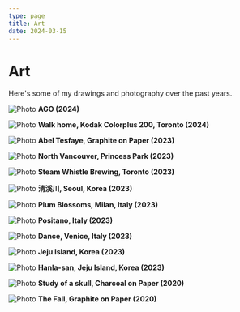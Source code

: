 ```yaml
---
type: page
title: Art
date: 2024-03-15
---
```


# Art

Here's some of my drawings and photography over the past years.


<Image
  src="/images/p10.jpeg"
  alt="Photo"
  width={1125}
  height={750}
  priority
  className="next-image"
/>
**AGO (2024)**

<Image
  src="/images/p11.jpeg"
  alt="Photo"
  width={1125}
  height={750}
  priority
  className="next-image"
/>
**Walk home, Kodak Colorplus 200, Toronto (2024)**

<Image
  src="/images/photo3.jpeg"
  alt="Photo"
  width={1125}
  height={750}
  priority
  className="next-image"
/>
**Abel Tesfaye, Graphite on Paper (2023)**

<Image
  src="/images/p1.jpeg"
  alt="Photo"
  width={1125}
  height={750}
  priority
  className="next-image"
/>
**North Vancouver, Princess Park (2023)**

<Image
  src="/images/p5.jpeg"
  alt="Photo"
  width={1125}
  height={750}
  priority
  className="next-image"
/>
**Steam Whistle Brewing, Toronto (2023)**

<Image
  src="/images/p15.jpg"
  alt="Photo"
  width={1125}
  height={750}
  priority
  className="next-image"
/>
**淸溪川, Seoul, Korea (2023)**

<Image
  src="/images/p14.jpg"
  alt="Photo"
  width={1125}
  height={750}
  priority
  className="next-image"
/>
**Plum Blossoms, Milan, Italy (2023)**

<Image
  src="/images/p12.jpg"
  alt="Photo"
  width={1125}
  height={750}
  priority
  className="next-image"
/>
**Positano, Italy (2023)**

<Image
  src="/images/p8.jpeg"
  alt="Photo"
  width={1125}
  height={750}
  priority
  className="next-image"
/>
**Dance, Venice, Italy (2023)**

<Image
  src="/images/p7.jpeg"
  alt="Photo"
  width={1125}
  height={750}
  priority
  className="next-image"
/>
**Jeju Island, Korea (2023)**

<Image
  src="/images/P13.JPG"
  alt="Photo"
  width={1125}
  height={750}
  priority
  className="next-image"
/>
**Hanla-san, Jeju Island, Korea (2023)**

<Image
  src="/images/p6.jpeg"
  alt="Photo"
  width={1125}
  height={750}
  priority
  className="next-image"
/>
**Study of a skull, Charcoal on Paper (2020)**

<Image
  src="/images/p2.jpeg"
  alt="Photo"
  width={1125}
  height={750}
  priority
  className="next-image"
/>
**The Fall, Graphite on Paper (2020)**
